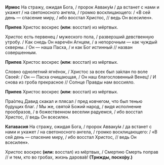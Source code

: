 **Ирмос** На стражу, ожидая Бога, / пророк Авваку́м / да встанет с нами и укажет / на светоносного ангела, / громко восклицающего: / «В сей день — спасение миру, / ибо восстал Христос, // ведь Он всесилен».

**Припев** Христос воскрес **(или:** восстал<R>)</R> из мёртвых.

Христос есть первенец / мужеского пола, / разверзший девственную утробу. / Как снедь Он наречён Агнцем, / а непорочным — как чуждый скверны. / Он — наша Пасха, / и как Бог истинный // назван совершенным.

**Припев** Христос воскрес **(или:** восстал<R>)</R> из мёртвых.

Словно однолетний ягнёнок, / Христос за всех был за́клан по воле Своей: / Он — Пасха очищающая, / Он наш благословенный Венец! / И снова из гроба прекрасное // Солнце Правды нам воссияло.

**Припев** Христос воскрес **(или:** восстал<R>)</R> из мёртвых.

Пра́отец Давид скакал и плясал / пред ковчегом, что был тенью будущих благ. / Мы же, святой Божий народ, / видя исполнение прообразов, / в божественном веселии радуемся, / ибо восстал Христос, // ведь Он всесилен.

**Катавасия** На стражу, ожидая Бога, / пророк Авваку́м / да встанет с нами и укажет / на светоносного ангела, / громко восклицающего: / «В сей день — спасение миру, / ибо восстал Христос, // ведь Он всесилен».

Христос воскрес **(или:** восстал<R>)</R> из мёртвых, / Смертию Смерть поправ // и тем, кто во гробах, жизнь дарова́в! **(Трижды, поско́ру.)**
